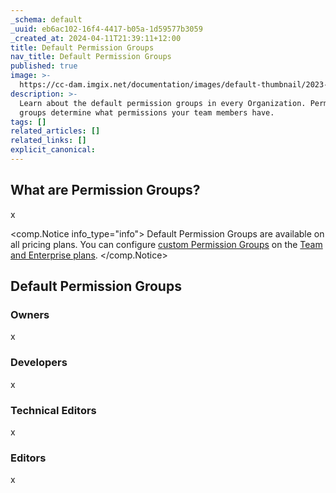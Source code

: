 ```yaml
---
_schema: default
_uuid: eb6ac102-16f4-4417-b05a-1d59577b3059
_created_at: 2024-04-11T21:39:11+12:00
title: Default Permission Groups
nav_title: Default Permission Groups
published: true
image: >-
  https://cc-dam.imgix.net/documentation/images/default-thumbnail/2023-Q4/CloudCannon-Documentation-Thumbnail.png
description: >-
  Learn about the default permission groups in every Organization. Permission
  groups determine what permissions your team members have.
tags: []
related_articles: []
related_links: []
explicit_canonical:
---
```

## What are Permission Groups?

x

<comp.Notice info_type="info">
  Default Permission Groups are available on all pricing plans. You can configure [custom Permission Groups](/documentation/articles/create-a-permission-group/) on the [Team and Enterprise plans](/pricing/).
</comp.Notice>

## Default Permission Groups

### Owners

x

### Developers

x

### Technical Editors

x

### Editors

x